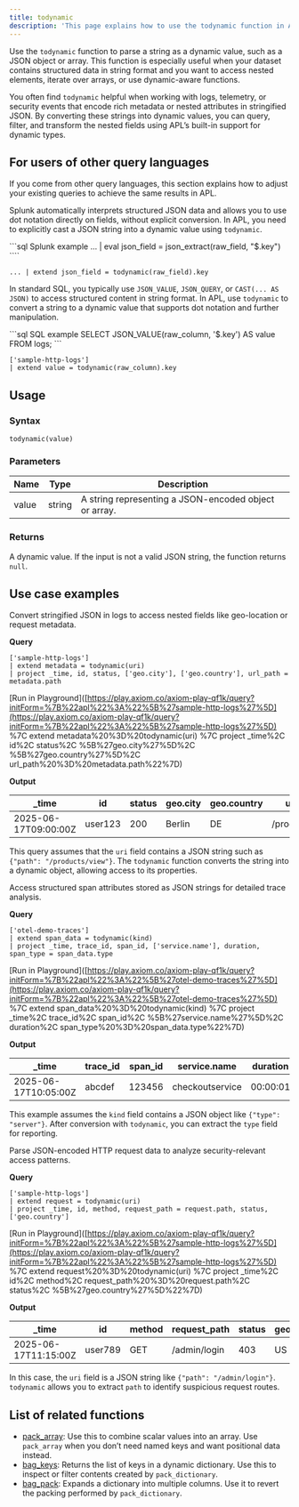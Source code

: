 ```yaml
---
title: todynamic
description: 'This page explains how to use the todynamic function in APL.'
---
```


Use the `todynamic` function to parse a string as a dynamic value, such as a JSON object or array. This function is especially useful when your dataset contains structured data in string format and you want to access nested elements, iterate over arrays, or use dynamic-aware functions.

You often find `todynamic` helpful when working with logs, telemetry, or security events that encode rich metadata or nested attributes in stringified JSON. By converting these strings into dynamic values, you can query, filter, and transform the nested fields using APL’s built-in support for dynamic types.

## For users of other query languages

If you come from other query languages, this section explains how to adjust your existing queries to achieve the same results in APL.

<AccordionGroup>
<Accordion title="Splunk SPL users">

Splunk automatically interprets structured JSON data and allows you to use dot notation directly on fields, without explicit conversion. In APL, you need to explicitly cast a JSON string into a dynamic value using `todynamic`.

<CodeGroup>
```sql Splunk example
... | eval json_field = json_extract(raw_field, "$.key")
````

```kusto APL equivalent
... | extend json_field = todynamic(raw_field).key
```

</CodeGroup>

</Accordion>
<Accordion title="ANSI SQL users">

In standard SQL, you typically use `JSON_VALUE`, `JSON_QUERY`, or `CAST(... AS JSON)` to access structured content in string format. In APL, use `todynamic` to convert a string to a dynamic value that supports dot notation and further manipulation.

<CodeGroup>
```sql SQL example
SELECT JSON_VALUE(raw_column, '$.key') AS value FROM logs;
```

```kusto APL equivalent
['sample-http-logs'] 
| extend value = todynamic(raw_column).key
```

</CodeGroup>

</Accordion>
</AccordionGroup>

## Usage

### Syntax

```kusto
todynamic(value)
```

### Parameters

| Name  | Type   | Description                                           |
| ----- | ------ | ----------------------------------------------------- |
| value | string | A string representing a JSON-encoded object or array. |

### Returns

A dynamic value. If the input is not a valid JSON string, the function returns `null`.

## Use case examples

<Tabs>
<Tab title="Log analysis">

Convert stringified JSON in logs to access nested fields like geo-location or request metadata.

**Query**

```kusto
['sample-http-logs']
| extend metadata = todynamic(uri)
| project _time, id, status, ['geo.city'], ['geo.country'], url_path = metadata.path
```

[Run in Playground]([https://play.axiom.co/axiom-play-qf1k/query?initForm=%7B%22apl%22%3A%22%5B%27sample-http-logs%27%5D](https://play.axiom.co/axiom-play-qf1k/query?initForm=%7B%22apl%22%3A%22%5B%27sample-http-logs%27%5D) %7C extend metadata%20%3D%20todynamic(uri) %7C project _time%2C id%2C status%2C %5B%27geo.city%27%5D%2C %5B%27geo.country%27%5D%2C url_path%20%3D%20metadata.path%22%7D)

**Output**

| _time               | id      | status | geo.city | geo.country | url_path      |
| -------------------- | ------- | ------ | -------- | ----------- | -------------- |
| 2025-06-17T09:00:00Z | user123 | 200    | Berlin   | DE          | /products/view |

This query assumes that the `uri` field contains a JSON string such as `{"path": "/products/view"}`. The `todynamic` function converts the string into a dynamic object, allowing access to its properties.

</Tab>
<Tab title="OpenTelemetry traces">

Access structured span attributes stored as JSON strings for detailed trace analysis.

**Query**

```kusto
['otel-demo-traces']
| extend span_data = todynamic(kind)
| project _time, trace_id, span_id, ['service.name'], duration, span_type = span_data.type
```

[Run in Playground]([https://play.axiom.co/axiom-play-qf1k/query?initForm=%7B%22apl%22%3A%22%5B%27otel-demo-traces%27%5D](https://play.axiom.co/axiom-play-qf1k/query?initForm=%7B%22apl%22%3A%22%5B%27otel-demo-traces%27%5D) %7C extend span_data%20%3D%20todynamic(kind) %7C project _time%2C trace_id%2C span_id%2C %5B%27service.name%27%5D%2C duration%2C span_type%20%3D%20span_data.type%22%7D)

**Output**

| _time               | trace_id | span_id | service.name    | duration | span_type |
| -------------------- | --------- | -------- | --------------- | -------- | ---------- |
| 2025-06-17T10:05:00Z | abcdef    | 123456   | checkoutservice | 00:00:01 | server     |

This example assumes the `kind` field contains a JSON object like `{"type": "server"}`. After conversion with `todynamic`, you can extract the `type` field for reporting.

</Tab>
<Tab title="Security logs">

Parse JSON-encoded HTTP request data to analyze security-relevant access patterns.

**Query**

```kusto
['sample-http-logs']
| extend request = todynamic(uri)
| project _time, id, method, request_path = request.path, status, ['geo.country']
```

[Run in Playground]([https://play.axiom.co/axiom-play-qf1k/query?initForm=%7B%22apl%22%3A%22%5B%27sample-http-logs%27%5D](https://play.axiom.co/axiom-play-qf1k/query?initForm=%7B%22apl%22%3A%22%5B%27sample-http-logs%27%5D) %7C extend request%20%3D%20todynamic(uri) %7C project _time%2C id%2C method%2C request_path%20%3D%20request.path%2C status%2C %5B%27geo.country%27%5D%22%7D)

**Output**

| _time               | id      | method | request_path | status | geo.country |
| -------------------- | ------- | ------ | ------------- | ------ | ----------- |
| 2025-06-17T11:15:00Z | user789 | GET    | /admin/login  | 403    | US          |

In this case, the `uri` field is a JSON string like `{"path": "/admin/login"}`. `todynamic` allows you to extract `path` to identify suspicious request routes.

</Tab>
</Tabs>

## List of related functions

- [pack_array](/apl/scalar-functions/array-functions/pack-array): Use this to combine scalar values into an array. Use `pack_array` when you don’t need named keys and want positional data instead.
- [bag_keys](/apl/scalar-functions/array-functions/bag-keys): Returns the list of keys in a dynamic dictionary. Use this to inspect or filter contents created by `pack_dictionary`.
- [bag_pack](/apl/scalar-functions/array-functions/bag-pack): Expands a dictionary into multiple columns. Use it to revert the packing performed by `pack_dictionary`.
